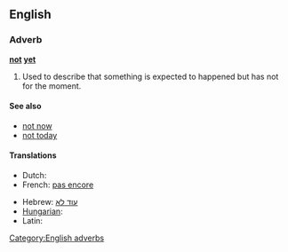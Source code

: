 ==English==

===Adverb===
'''[[not]] [[yet]]'''

# Used to describe that something is expected to happened but has not for the moment.

====See also====
*[[not now]]
*[[not today]]

====Translations====
{{trans-top|expected to happened but has not for the moment}}
* Dutch: {{t-|nl|nog niet}}
* French: [[pas encore]]
{{trans-mid}}
* Hebrew: [[עוד לא]]
* [[Hungarian]]: {{t|hu|még nem}}
* Latin: {{t+|la|nondum}}
{{trans-bottom}}

[[Category:English adverbs]]